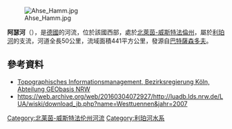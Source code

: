 {{Refimprove|time=2020-07-06T09:49:37+00:00}}
{{No footnotes|time=2020-07-06T09:49:24+00:00}}
{{Coord|51|41|33|N|7|50|9|E|display=title}}
[[Image:Ahse_Hamm.jpg|right]]

'''阿瑟河'''（{{lang-de|Ahse}}），是[[德國|德國]]的河流，位於該國西部，處於[[北萊茵-威斯特法倫州|北萊茵-威斯特法倫州]]，屬於[[利珀河|利珀河]]的支流，河道全長50公里，流域面積441平方公里，發源自[[巴特薩森多夫|巴特薩森多夫]]。

==參考資料==
* [http://www.tim-online.nrw.de/tim-online/nutzung/index.html Topographisches Informationsmanagement, Bezirksregierung Köln, Abteilung GEObasis NRW] {{WebCite|url=https://www.webcitation.org/66qD6yoDr?url=http://www.tim-online.nrw.de/tim-online/nutzung/index.html |date=20120411091906 |dateformat=iso }}
* https://web.archive.org/web/20160304072927/http://luadb.lds.nrw.de/LUA/wiski/download_jb.php?name=Westtuennen&jahr=2007

{{Germany-geo-stub}}

[[Category:北莱茵-威斯特法伦州河流|Category:北莱茵-威斯特法伦州河流]]
[[Category:利珀河水系|Category:利珀河水系]]